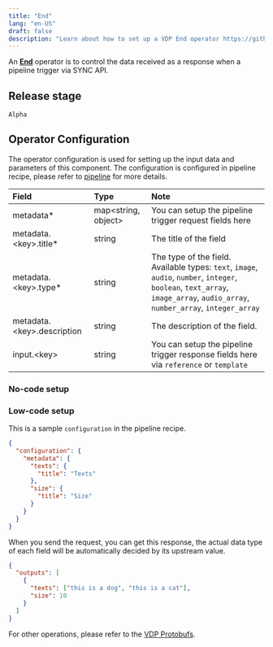 ```yaml
---
title: "End"
lang: "en-US"
draft: false
description: "Learn about how to set up a VDP End operator https://github.com/instill-ai/vdp"
---
```


An [**End**](end) operator is to control the data received as a response when a pipeline trigger via SYNC API.

## Release stage

`Alpha`

## Operator Configuration

The operator configuration is used for setting up the input data and parameters of this component. The configuration is configured in pipeline recipe, please refer to [pipeline](/docs/latest/core/pipeline) for more details.

| Field                        | Type                  | Note                                                                                                                                                                          |
| :--------------------------- | :-------------------- | :---------------------------------------------------------------------------------------------------------------------------------------------------------------------------- |
| metadata\*                   | map\<string, object\> | You can setup the pipeline trigger request fields here                                                                                                                        |
| metadata.\<key\>.title\*     | string                | The title of the field                                                                                                                                                        |
| metadata.\<key\>.type\*      | string                | The type of the field. Available types: `text`, `image`, `audio`, `number`, `integer`, `boolean`, `text_array`, `image_array`, `audio_array`, `number_array`, `integer_array` |
| metadata.\<key\>.description | string                | The description of the field.                                                                                                                                                 |
| input.\<key\>                | string                | You can setup the pipeline trigger response fields here via `reference` or `template`                                                                                         |

### No-code setup

### Low-code setup

This is a sample `configuration` in the pipeline recipe.

```json
{
  "configuration": {
    "metadata": {
      "texts": {
        "title": "Texts"
      },
      "size": {
        "title": "Size"
      }
    }
  }
}
```

When you send the request, you can get this response, the actual data type of each field will be automatically decided by its upstream value.

```json
{
  "outputs": [
    {
      "texts": ["this is a dog", "this is a cat"],
      "size": 10
    }
  ]
}
```

For other operations, please refer to the [VDP Protobufs](https://buf.build/instill-ai/protobufs).

